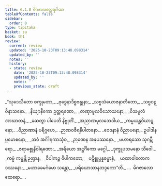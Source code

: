 ```yaml
---
title: 6.1.8 မိဂဇာလတ္ထေရဂါထာ
tableOfContents: false
sidebar:
  order: 8
type: tipitaka
basket: su
book: th1
review:
  current: review
  updated: '2025-10-23T09:13:48.098314'
  updated_by: ''
  notes: ''
  history:
  - state: review
    date: '2025-10-23T09:13:48.098314'
    updated_by: ''
    notes: ''
    previous_state: draft
---
```



<ReviewStatus review={frontmatter.review} showDetails={true} />

<HypothesisAnnotation frontmatter={frontmatter} />

<DynamicBreadcrumb />

<Division number="417" book="th1" e="ch" v="19" p="286">

<Paragraph number="692" type="verses" book="th1">
_“သုဒေသိတော စက္ခုမတာ,_  
_ဗုဒ္ဓေနာဒိစ္စဗန္ဓုနာ;_  
_သဗ္ဗသံယောဇနာတီတော,_  
_သဗ္ဗဝဋ္ဋဝိနာသနော._  

</Paragraph>

</Division>
<Division number="418" book="th1" e="ch" v="19" p="286">

<Paragraph number="693" type="verses" book="th1">
_နိယျာနိကော ဥတ္တရဏော,_  
_တဏှာမူလဝိသောသနော;_  
_ဝိသမူလံ အာဃာတနံ,_  
_ဆေတွာ ပါပေတိ နိဗ္ဗုတိံ._  

</Paragraph>

</Division>
<Division number="419" book="th1" e="ch" v="19" p="286">

<Paragraph number="694" type="verses" book="th1">
_အညာဏမူလဘေဒါယ,_  
_ကမ္မယန္တဝိဃာဋနော;_  
_ဝိညာဏာနံ ပရိဂ္ဂဟေ,_  
_ဉာဏဝဇိရနိပါတနော._  

</Paragraph>

</Division>
<Division number="420" book="th1" e="ch" v="19" p="286">

<Paragraph number="695" type="verses" book="th1">
_ဝေဒနာနံ ဝိညာပနော,_  
ဥပါဒါနပ္ပမောစနော;_  
_ဘဝံ အင်္ဂါရကာသုံဝ,_  
_ဉာဏေန အနုပဿနော._  

</Paragraph>

</Division>
<Division number="421" book="th1" e="ch" v="19" p="286">

<Paragraph number="696" type="verses" book="th1">
_မဟာရသော သုဂမ္ဘီရော,_  
_ဇရာမစ္စုနိဝါရဏော;_  
_အရိယော အဋ္ဌင်္ဂိကော မဂ္ဂေါ,_  
_ဒုက္ခူပသမနော သိဝေါ._  

</Paragraph>

</Division>
<Division number="422" book="th1" e="ch" v="19" p="286">

<Paragraph number="697" type="verses" book="th1">
_ကမ္မံ ကမ္မန္တိ ဉတွာန,_  
_ဝိပါကဉ္စ ဝိပါကတော;_  
_ပဋိစ္စုပ္ပန္နဓမ္မာနံ,_  
_ယထာဝါလောကဒဿနော;_  
_မဟာခေမင်္ဂမော သန္တော,_  
_ပရိယောသာနဘဒ္ဒကော”တိ._  


</Paragraph>
</Division>

<Paragraph number="698" type="center" book="th1">
…  မိဂဇာလော ထေရော… .
</Paragraph>